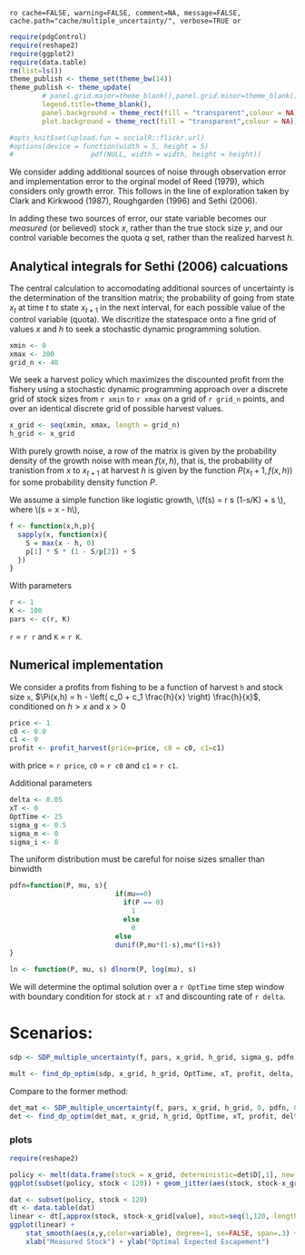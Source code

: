 `ro cache=FALSE, warning=FALSE, comment=NA, message=FALSE, cache.path="cache/multiple_uncertainty/", verbose=TRUE or`

``` r
require(pdgControl)
require(reshape2)
require(ggplot2)
require(data.table)
rm(list=ls())
theme_publish <- theme_set(theme_bw(14))
theme_publish <- theme_update(
        # panel.grid.major=theme_blank(),panel.grid.minor=theme_blank(),
        legend.title=theme_blank(), 
        panel.background = theme_rect(fill = "transparent",colour = NA), 
        plot.background = theme_rect(fill = "transparent",colour = NA))
````

``` r
#opts_knit$set(upload.fun = socialR::flickr.url)
#options(device = function(width = 5, height = 5) 
#                   pdf(NULL, width = width, height = height))
````

We consider adding additional sources of noise through observation error and implementation error to the orginal model of Reed (1979), which considers only growth error.  This follows in the line of exploration taken by Clark and Kirkwood (1987), Roughgarden (1996) and Sethi (2006). 

In adding these two sources of error, our state variable becomes our *measured* (or believed) stock $x$, rather than the true stock size $y$, and our control variable becomes the quota $q$ set, rather than the realized harvest $h$.  

## Analytical integrals for Sethi (2006) calcuations

The central calculation to accomodating additional sources of uncertainty is the determination of the transition matrix; the probability of going from state $x_t$ at time $t$ to state $x_{t+1}$ in the next interval, for each possible value of the control variable (quota).  We discritize the statespace onto a fine grid of values $x$ and $h$ to seek a stochastic dynamic programming solution.  


``` r
xmin <- 0
xmax <- 300
grid_n <- 40
````

We seek a harvest policy which maximizes the discounted profit from the fishery using a stochastic dynamic programming approach over a discrete grid of stock sizes from `r xmin` to `r xmax` on a grid of `r grid_n` points, and over an identical discrete grid of possible harvest values.  


``` r
x_grid <- seq(xmin, xmax, length = grid_n)  
h_grid <- x_grid  
````


With purely growth noise, a row of the matrix is given by the probability density of the growth noise with mean $f(x,h)$, that is, the probability of tranistion from $x$ to $x_{t+1}$ at harvest $h$ is given by the function $P(x_t+1, f(x,h))$ for some probability density function $P$. 



We assume a simple function like logistic growth, \\(f(s) = r s (1-s/K) + s \\), where \\(s = x - h\\),

``` r
f <- function(x,h,p){
  sapply(x, function(x){
    S = max(x - h, 0)
  	p[1] * S * (1 - S/p[2]) + S
  })
}
````

With parameters 

``` r
r <- 1
K <- 100
pars <- c(r, K)
````

`r` = `r r` and `K` = `r K`.


## Numerical implementation


We consider a profits from fishing to be a function of harvest `h` and stock size `x`,  $\Pi(x,h) = h - \left( c_0  + c_1 \frac{h}{x} \right) \frac{h}{x}$, conditioned on $h > x$ and $x > 0$

``` r
price <- 1
c0 <- 0.0
c1 <- 0
profit <- profit_harvest(price=price, c0 = c0, c1=c1) 
````

with price = `r price`, `c0` = `r c0` and `c1` = `r c1`. 


Additional parameters

``` r
delta <- 0.05
xT <- 0
OptTime <- 25
sigma_g <- 0.5
sigma_m <- 0
sigma_i <- 0
````


The uniform distribution must be careful for noise sizes smaller than binwidth

```r
pdfn=function(P, mu, s){
                          if(mu==0)
                            if(P == 0)
                              1
                            else 
                              0
                          else 
                          dunif(P,mu*(1-s),mu*(1+s))
}

ln <- function(P, mu, s) dlnorm(P, log(mu), s)
```

We will determine the optimal solution over a `r OptTime` time step window with boundary condition for stock at `r xT` and discounting rate of `r delta`.  

# Scenarios: 


```r
sdp <- SDP_multiple_uncertainty(f, pars, x_grid, h_grid, sigma_g, pdfn, sigma_m, sigma_i)
```

```r
mult <- find_dp_optim(sdp, x_grid, h_grid, OptTime, xT, profit, delta, reward=0)
```

Compare to the former method:

```r
det_mat <- SDP_multiple_uncertainty(f, pars, x_grid, h_grid, 0, pdfn, 0, 0)
det <- find_dp_optim(det_mat, x_grid, h_grid, OptTime, xT, profit, delta, reward=0)
````



### plots



``` r
require(reshape2)

policy <- melt(data.frame(stock = x_grid, deterministic=det$D[,1], new = mult$D[,1]), id = "stock")
ggplot(subset(policy, stock < 120)) + geom_jitter(aes(stock, stock-x_grid[value], color=variable), shape="+")

dat <- subset(policy, stock < 120)
dt <- data.table(dat)
linear <- dt[,approx(stock, stock-x_grid[value], xout=seq(1,120, length=15)), by=variable]
ggplot(linear) + 
	stat_smooth(aes(x,y,color=variable), degree=1, se=FALSE, span=.3) + 
	xlab("Measured Stock") + ylab("Optimal Expected Escapement")
```

